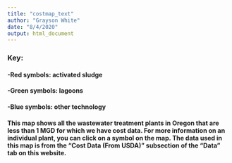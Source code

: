 ```yaml
---
title: "costmap_text"
author: "Grayson White"
date: "8/4/2020"
output: html_document
---
```


### Key:      
#### -Red symbols: activated sludge       
#### -Green symbols: lagoons      
#### -Blue symbols: other technology
      
#### This map shows all the wastewater treatment plants in Oregon that are less than 1 MGD for which we have cost data. For more information on an individual plant, you can click on a symbol on the map. The data used in this map is from the "Cost Data (From USDA)" subsection of the "Data" tab on this website. 